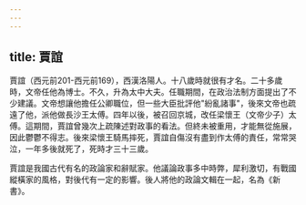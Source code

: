 ```yaml
---
---
---
```

title: 賈誼
---



賈誼（西元前201-西元前169），西漢洛陽人。十八歲時就很有才名。二十多歲時，文帝任他為博士。不久，升為太中大夫。任職期間，在政治法制方面提出了不少建議。文帝想讓他擔任公卿職位，但一些大臣批評他"紛亂諸事"，後來文帝也疏遠了他，派他做長沙王太傅。四年以後，被召回京城，改任梁懷王（文帝少子）太傅。這期間，賈誼曾幾次上疏陳述對政事的看法。但終未被重用，才能無從施展，因此鬱鬱不得志。後來梁懷王騎馬摔死，賈誼自傷沒有盡到作太傅的責任，常常哭泣，一年多後就死了，死時才三十三歲。

賈誼是我國古代有名的政論家和辭賦家。他議論政事多中時弊，犀利激切，有戰國縱橫家的風格，對後代有一定的影響。後人將他的政論文輯在一起，名為《新書》。